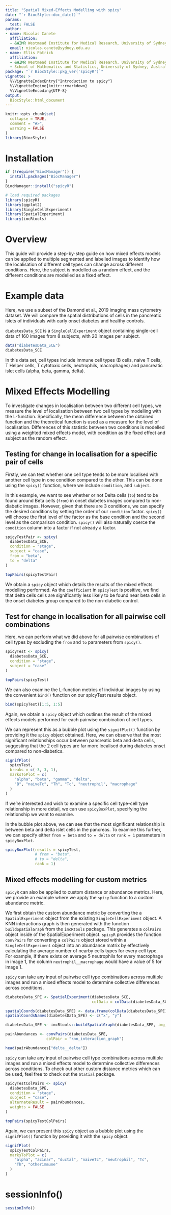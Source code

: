 ```yaml
---
title: "Spatial Mixed-Effects Modelling with spicy"
date: "`r BiocStyle::doc_date()`"
params:
  test: FALSE
author:
- name: Nicolas Canete
  affiliation:  
  - &WIMR Westmead Institute for Medical Research, University of Sydney, Australia
  email: nicolas.canete@sydney.edu.au
- name: Ellis Patrick
  affiliation:
  - &WIMR Westmead Institute for Medical Research, University of Sydney, Australia
  - School of Mathematics and Statistics, University of Sydney, Australia
package: "`r BiocStyle::pkg_ver('spicyR')`"
vignette: >
  %\VignetteIndexEntry{"Introduction to spicy"}
  %\VignetteEngine{knitr::rmarkdown}
  %\VignetteEncoding{UTF-8}
output: 
  BiocStyle::html_document
---
```


```r
knitr::opts_chunk$set(
  collapse = TRUE,
  comment = "#>",
  warning = FALSE
)
library(BiocStyle)
```


# Installation

```r
if (!require("BiocManager")) {
  install.packages("BiocManager")
}
BiocManager::install("spicyR")
```

```r
# load required packages
library(spicyR)
library(ggplot2)
library(SingleCellExperiment)
library(SpatialExperiment)
library(imcRtools)
```

# Overview
This guide will provide a step-by-step guide on how mixed effects models can be 
applied to multiple segmented and labelled images to identify how the 
localisation of different cell types can change across different conditions. 
Here, the subject is modelled as a random effect, and the different conditions 
are modelled as a fixed effect.

# Example data
Here, we use a subset of the Damond et al., 2019 imaging mass cytometry dataset. We will compare 
the spatial distributions of cells in the pancreatic islets of individuals with early onset diabetes and healthy controls. 

`diabetesData_SCE` is a `SingleCellExperiment` object containing single-cell data of 160 images 
from 8 subjects, with 20 images per subject.


```r
data("diabetesData_SCE")
diabetesData_SCE
```

In this data set, cell types include immune cell types (B cells, naive T cells,
T Helper cells, T cytotoxic cells, neutrophils, macrophages) and pancreatic islet
cells (alpha, beta, gamma, delta).

# Mixed Effects Modelling

To investigate changes in localisation between two different cell types, we 
measure the level of localisation between two cell types by modelling with the 
L-function. Specifically, the mean difference 
between the obtained function and the theoretical function is used as a measure
for the level of localisation. Differences of this statistic between two 
conditions is modelled using a weighted mixed effects model, with condition as 
the fixed effect and subject as the random effect.

## Testing for change in localisation for a specific pair of cells

Firstly, we can test whether one cell type tends to be more localised with another cell type 
in one condition compared to the other. This can be done using the `spicy()` 
function, where we include `condition`, and `subject`. 

In this example, we want to see whether or not Delta cells (`to`) tend to be found around Beta cells (`from`)
in onset diabetes images compared to non-diabetic images. However, given that there are 3 conditions, we can specify the desired
conditions by setting the order of our `condition` factor. `spicy()` will choose the first level of the factor as 
the base condition and the second level as the comparison condition. `spicy()` will also naturally coerce the `condition` column into a 
factor if not already a factor. 

```r
spicyTestPair <- spicy(
  diabetesData_SCE,
  condition = "stage",
  subject = "case",
  from = "beta",
  to = "delta"
)

topPairs(spicyTestPair)
```

We obtain a `spicy` object which details the results of the mixed effects 
modelling performed. As the `coefficient` in `spicyTest` is positive, we find 
that delta cells cells are significantly less likely to be found near beta cells
in the onset diabetes group compared to the non-diabetic control.

## Test for change in localisation for all pairwise cell combinations

Here, we can perform what we did above for all pairwise combinations of cell 
types by excluding the `from` and `to` parameters from `spicy()`.

```r
spicyTest <- spicy(
  diabetesData_SCE,
  condition = "stage",
  subject = "case"
)

topPairs(spicyTest)
```
We can also examine the L-function metrics of individual images by using the
convenient `bind()` function on our spicyTest results object.
```r
bind(spicyTest)[1:5, 1:5]
```


Again, we obtain a `spicy` object which outlines the result of the mixed effects 
models performed for each pairwise combination of cell types.

We can represent this as a bubble plot using the `signifPlot()` function by 
providing it the `spicy` object obtained. Here, we can observe that the most
significant relationships occur between pancreatic beta and delta cells, suggesting
that the 2 cell types are far more localised during diabetes onset compared to
non-diabetics.
```r
signifPlot(
  spicyTest,
  breaks = c(-3, 3, 1),
  marksToPlot = c(
    "alpha", "beta", "gamma", "delta",
    "B", "naiveTc", "Th", "Tc", "neutrophil", "macrophage"
  )
)
```
If we're interested and wish to examine a specific cell type-cell type 
relationship in more detail, we can use `spicyBoxPlot`, specifying the relationship
we want to examine.

In the bubble plot above, we can see that the most significant relationship is
between beta and delta islet cells in the pancreas. To examine this further, we
can specify either `from = beta` and `to = delta` or `rank = 1` parameters in 
`spicyBoxPlot`.

```r
spicyBoxPlot(results = spicyTest,
             # from = "beta",
             # to = "delta",
             rank = 1)
```

## Mixed effects modelling for custom metrics

`spicyR` can also be applied to custom distance or abundance metrics. Here, we
provide an example where we apply the `spicy` function to a custom abundance
metric.

We first obtain the custom abundance metric by converting the a `SpatialExperiment`
object from the existing `SingleCellExperiment` object. A KNN interactions graph
is then generated with the function `buildSpatialGraph` from the `imcRtools` package.
This generates a `colPairs` object inside of the SpatialExperiment object.
`spicyR` provides the function `convPairs` for converting a `colPairs` object stored
within a `SingleCellExperiment` object into an abundance matrix by effectively 
calculating the average number of nearby cells types for every cell type. 
For example, if there exists on average 5 neutrophils for every macrophage in
image 1, the column `neutrophil__macrophage` would have a value of 5 for image 1.

`spicy` can take any input of pairwise cell type combinations across 
multiple images and run a mixed effects model to determine collective differences
across conditions. 
```r
diabetesData_SPE <- SpatialExperiment(diabetesData_SCE,
                                      colData = colData(diabetesData_SCE)) 

spatialCoords(diabetesData_SPE) <- data.frame(colData(diabetesData_SPE)$x, colData(diabetesData_SPE)$y) |> as.matrix()
spatialCoordsNames(diabetesData_SPE) <- c("x", "y")

diabetesData_SPE <- imcRtools::buildSpatialGraph(diabetesData_SPE, img_id = "imageID", type = "knn", k = 20, coords = c("x", "y"))

pairAbundances <- convPairs(diabetesData_SPE,
                  colPair = "knn_interaction_graph")

head(pairAbundances["delta__delta"])
```

`spicy` can take any input of pairwise cell type combinations across 
multiple images and run a mixed effects model to determine collective differences
across conditions. To check out other custom distance metrics which can be used,
feel free to check out the `Statial` package.
```r
spicyTestColPairs <- spicy(
  diabetesData_SPE,
  condition = "stage",
  subject = "case",
  alternateResult = pairAbundances,
  weights = FALSE
)

topPairs(spicyTestColPairs)
```

Again, we can present this `spicy` object as a bubble plot using the 
`signifPlot()` function by providing it with the `spicy` object.
```r
signifPlot(
  spicyTestColPairs,
  marksToPlot = c(
    "alpha", "acinar", "ductal", "naiveTc", "neutrophil", "Tc",
    "Th", "otherimmune"
  )
)
```

# sessionInfo()

```r
sessionInfo()
```

